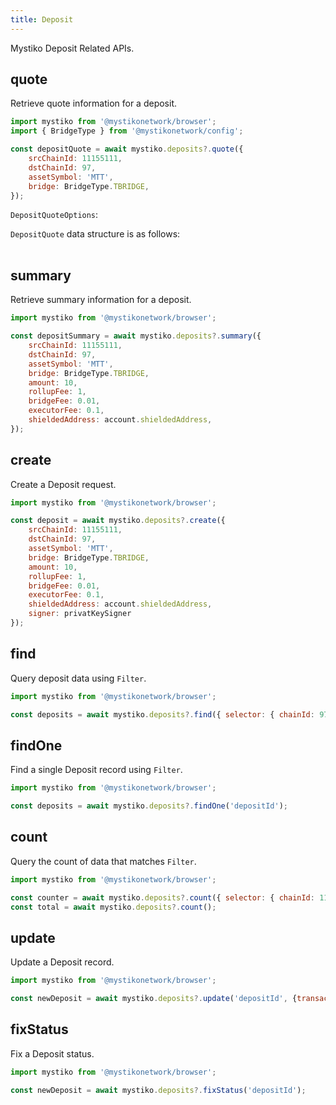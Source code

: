 ```yaml
---
title: Deposit
---
```



Mystiko Deposit Related APIs.

## quote

Retrieve quote information for a deposit.

```javascript
import mystiko from '@mystikonetwork/browser';
import { BridgeType } from '@mystikonetwork/config';

const depositQuote = await mystiko.deposits?.quote({
    srcChainId: 11155111,
    dstChainId: 97,
    assetSymbol: 'MTT',
    bridge: BridgeType.TBRIDGE,
});
```

`DepositQuoteOptions`:

<Table
    headers={['Parameter', 'Required', 'Description']}
    data={[
        {
            'Parameter': { code: 'srcChainId' },
            'Required': 'true',
            'Description': 'Source chain id.'
        },
        {
            'Parameter': { code: 'dstChainId' },
            'Required': 'true',
            'Description': 'Asset symbol.'
        },
        {
            'Parameter': { code: 'assetSymbol' },
            'Required': 'true',
            'Description': 'Asset symbol.'
        },
        {
            'Parameter': { code: 'bridge' },
            'Required': 'true',
            'Description': 'Bridge type.'
        }
    ]}
/>

`DepositQuote` data structure is as follows:
<Table
    headers={['Property', 'Type', 'Description']}
    data={[
        {
            'Property': { code: 'minAmount' },
            'Type': 'number',
            'Description': 'Minimum amount.'
        },
        {
            'Property': { code: 'maxAmount' },
            'Type': 'number',
            'Description': 'Maximum amount.'
        },
        {
            'Property': { code: 'minRollupFeeAmount' },
            'Type': 'number',
            'Description': 'Minimum rollup fee amount.'
        },
        {
            'Property': { code: 'rollupFeeAssetSymbol' },
            'Type': 'string',
            'Description': 'Rollup fee asset symbol.'
        },
        {
            'Property': { code: 'minBridgeFeeAmount' },
            'Type': 'number',
            'Description': 'Minimum bridge fee amount.'
        },
        {
            'Property': { code: 'bridgeFeeAssetSymbol' },
            'Type': 'string',
            'Description': 'Bridge fee asset symbol.'
        },
        {
            'Property': { code: 'minExecutorFeeAmount' },
            'Type': 'number',
            'Description': 'Minimum executor fee amount.'
        },
        {
            'Property': { code: 'executorFeeAssetSymbol' },
            'Type': 'string',
            'Description': 'Executor fee asset symbol.'
        },
        {
            'Property': { code: 'recommendedAmounts' },
            'Type': 'number[]',
            'Description': 'Recommended amounts.'
        },
        {
            'Property': { code: 'isScreeningEnabled' },
            'Type': 'bool',
            'Description': 'Is screening enabled.'
        }
    ]}
/>

## summary

Retrieve summary information for a deposit.

```javascript
import mystiko from '@mystikonetwork/browser';

const depositSummary = await mystiko.deposits?.summary({
    srcChainId: 11155111,
    dstChainId: 97,
    assetSymbol: 'MTT',
    bridge: BridgeType.TBRIDGE,
    amount: 10,
    rollupFee: 1,
    bridgeFee: 0.01,
    executorFee: 0.1,
    shieldedAddress: account.shieldedAddress,
});
```

## create

Create a Deposit request.

```javascript
import mystiko from '@mystikonetwork/browser';

const deposit = await mystiko.deposits?.create({
    srcChainId: 11155111,
    dstChainId: 97,
    assetSymbol: 'MTT',
    bridge: BridgeType.TBRIDGE,
    amount: 10,
    rollupFee: 1,
    bridgeFee: 0.01,
    executorFee: 0.1,
    shieldedAddress: account.shieldedAddress,
    signer: privatKeySigner
});
```

## find

Query deposit data using `Filter`.

```javascript
import mystiko from '@mystikonetwork/browser';

const deposits = await mystiko.deposits?.find({ selector: { chainId: 97 } });
```

## findOne

Find a single Deposit record using `Filter`.

```javascript
import mystiko from '@mystikonetwork/browser';

const deposits = await mystiko.deposits?.findOne('depositId');
```

## count

Query the count of data that matches `Filter`.

```javascript
import mystiko from '@mystikonetwork/browser';

const counter = await mystiko.deposits?.count({ selector: { chainId: 11155111 } });
const total = await mystiko.deposits?.count();
```

## update

Update a Deposit record.

```javascript
import mystiko from '@mystikonetwork/browser';

const newDeposit = await mystiko.deposits?.update('depositId', {transactionHash: '0x....'});
```

## fixStatus

Fix a Deposit status.

```javascript
import mystiko from '@mystikonetwork/browser';

const newDeposit = await mystiko.deposits?.fixStatus('depositId');
```
